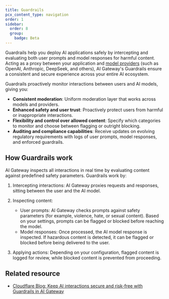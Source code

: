 ```yaml
---
title: Guardrails
pcx_content_type: navigation
order: 1
sidebar:
  order: 8
  group:
    badge: Beta
---
```



Guardrails help you deploy AI applications safely by intercepting and evaluating both user prompts and model responses for harmful content. Acting as a proxy between your application and [model providers](/ai-gateway/providers/) (such as OpenAI, Anthropic, DeepSeek, and others), AI Gateway's Guardrails ensure a consistent and secure experience across your entire AI ecosystem.

Guardrails proactively monitor interactions between users and AI models, giving you:

- **Consistent moderation**: Uniform moderation layer that works across models and providers.
- **Enhanced safety and user trust**: Proactively protect users from harmful or inappropriate interactions.
- **Flexibility and control over allowed content**: Specify which categories to monitor and choose between flagging or outright blocking.
- **Auditing and compliance capabilities**: Receive updates on evolving regulatory requirements with logs of user prompts, model responses, and enforced guardrails.

## How Guardrails work

AI Gateway inspects all interactions in real time by evaluating content against predefined safety parameters. Guardrails work by:

1. Intercepting interactions:
   AI Gateway proxies requests and responses, sitting between the user and the AI model.

2. Inspecting content:

   - User prompts: AI Gateway checks prompts against safety parameters (for example, violence, hate, or sexual content). Based on your settings, prompts can be flagged or blocked before reaching the model.
   - Model responses: Once processed, the AI model response is inspected. If hazardous content is detected, it can be flagged or blocked before being delivered to the user.

3. Applying actions:
   Depending on your configuration, flagged content is logged for review, while blocked content is prevented from proceeding.

## Related resource
- [Cloudflare Blog: Keep AI interactions secure and risk-free with Guardrails in AI Gateway](https://blog.cloudflare.com/guardrails-in-ai-gateway/)
